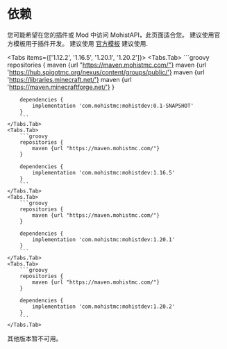
# 依赖

您可能希望在您的插件或 Mod 中访问 MohistAPI，此页面适合您。 建议使用官方模板用于插件开发。
建议使用 [官方模板](https://github.com/MohistMC/MohistPlugin) 建议使用.

<Tabs items={['1.12.2', '1.16.5', '1.20.1', '1.20.2']}>
    <Tabs.Tab>
        ```groovy
        repositories {
            maven {url "https://maven.mohistmc.com/"}
            maven {url 'https://hub.spigotmc.org/nexus/content/groups/public/'}
            maven {url 'https://libraries.minecraft.net/'}
            maven {url 'https://maven.minecraftforge.net/'}
        }

        dependencies {
            implementation 'com.mohistmc:mohistdev:0.1-SNAPSHOT'
        }
        ```
    </Tabs.Tab>
    <Tabs.Tab>
        ```groovy
        repositories {
            maven {url "https://maven.mohistmc.com/"}
        }

        dependencies {
            implementation 'com.mohistmc:mohistdev:1.16.5'
        }
        ```
    </Tabs.Tab>
    <Tabs.Tab>
        ```groovy
        repositories {
            maven {url "https://maven.mohistmc.com/"}
        }

        dependencies {
            implementation 'com.mohistmc:mohistdev:1.20.1'
        }
        ```
    </Tabs.Tab>
    <Tabs.Tab>
        ```groovy
        repositories {
            maven {url "https://maven.mohistmc.com/"}
        }

        dependencies {
            implementation 'com.mohistmc:mohistdev:1.20.2'
        }
        ```
    </Tabs.Tab>

</Tabs>

其他版本暂不可用。
